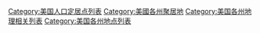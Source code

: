 [[Category:美国人口定居点列表|Category:美国人口定居点列表]]
[[Category:美國各州聚居地|Category:美國各州聚居地]]
[[Category:美国各州地理相关列表|Category:美国各州地理相关列表]]
[[Category:美国各州地点列表|Category:美国各州地点列表]]